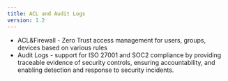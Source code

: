 ```yaml
---
title: ACL and Audit Logs
version: 1.2
---
```


- ACL&Firewall - Zero Trust access management for users, groups, devices based on various rules
- Audit Logs - support for ISO 27001 and SOC2 compliance by providing traceable evidence of security controls, ensuring accountability, and enabling detection and response to security incidents.
